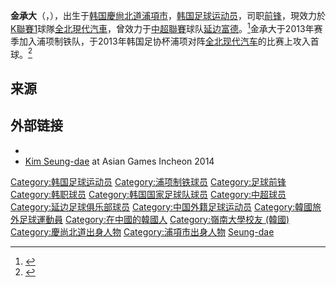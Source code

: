{{Infobox football biography
| name          = 金承大
| image         = 
| birth_date    = {{birth date and age|1991|4|1|df=y}}
| cityofbirth         = [[庆尚北道|庆尚北道]][[浦项市|浦项市]]
| countryofbirth      = [[大韩民国|大韩民国]]
| height        = {{height|m=1.76}}
| currentclub   = [[全北現代汽車|全北現代汽車]]
| clubnumber    = 24
| position      = [[前锋|前锋]]
| youthyears1   = 2010–2012
| youthclubs1   = [[嶺南大學_(韓國)|嶺南大學]]
| years1        = 2013–2015 | clubs1 = [[浦项制铁|浦项制铁]]   | caps1 = 85 | goals1 = 21
| years2        = 2016–2017 | clubs2 = [[延边富德|延边富德]] | caps2 = 36   | goals2 = 9
| years3        = 2017–2019 | clubs3 = [[浦项制铁|浦项制铁]]   | caps3 = 69 | goals3 = 13
| years4        = 2019– | clubs4 = [[全北現代汽車|全北現代汽車]]   | caps4 = 10 | goals4 = 1
| years5        = 2020 | clubs5 = [[江原足球俱樂部|FC江原]]（外借）   | caps5 = 19 | goals5 = 2
| nationalyears1 = 2010  
| nationalteam1  = 韩国U-20
| nationalcaps1  = 2 | nationalgoals1 = 0
| nationalyears2 = 2014  
| nationalteam2  = 韩国U-23
| nationalcaps2  = 8 | nationalgoals2 = 4
| nationalyears3 = 2015–
| nationalteam3  = [[韩国国家足球队|韩国]]
| nationalcaps3  = 6 | nationalgoals3 = 1
| pcupdate      = 2021年2月27日
| ntupdate      = 2019年12月11日
}}

'''金承大'''（{{lang-ko|김승대／金承大}}，{{bd|1991年|4月1日|catIdx=Seung-dae}}），出生于[[韩国|韩国]][[慶尙北道|慶尙北道]][[浦項市|浦項市]]，[[韩国|韩国]][[足球运动员|足球运动员]]，司职[[前锋|前锋]]，現效力於[[K聯賽1|K聯賽1]]球隊[[全北現代汽車|全北現代汽車]]，曾效力于[[中超聯賽|中超聯賽]]球队[[延边富德|延边富德]]。<ref>{{Soccerway|seung-dae-kim/285296}}</ref>金承大于2013年赛季加入浦项制铁队，于2013年韩国足协杯浦项对阵[[全北现代汽车|全北现代汽车]]的比赛上攻入首球。<ref>{{cite news |url=http://www.sportalkorea.com/news/view.php?gisa_uniq=2013101914044080&section_code=10&key=&field=&cp=se&gomb=1 |title=[FA컵 결승] 포항 김승대 전반 22분 선제골…전북에 1-0 리드 |publisher=Sportal Korea |date=2013-10-19 |language=ko |accessdate=2015-08-02 |archive-date=2013-10-19 |archive-url=https://web.archive.org/web/20131019223043/http://www.sportalkorea.com/news/view.php?gisa_uniq=2013101914044080&section_code=10&key=&field=&cp=se&gomb=1 |dead-url=no }}</ref>

== 来源 ==
{{reflist}}

== 外部链接 ==
*{{K League player|20130028}}
*[https://web.archive.org/web/20140913214043/http://www.incheon2014.kr/Sports/Biographies/Athletes_Profile/?ParticCode=5123123&lang=en Kim Seung-dae] at Asian Games Incheon 2014

{{Jeonbuk Hyundai Motors squad}}
{{2016年中超分类名单延边}}
{{2017年中超分类名单延边}}

{{DEFAULTSORT:Kim, Seung-dae}}
[[Category:韩国足球运动员|Category:韩国足球运动员]]
[[Category:浦项制铁球员|Category:浦项制铁球员]]
[[Category:足球前锋|Category:足球前锋]]
[[Category:韩职球员|Category:韩职球员]]
[[Category:韩国国家足球队球员|Category:韩国国家足球队球员]]
[[Category:中超球员|Category:中超球员]]
[[Category:延边足球俱乐部球员|Category:延边足球俱乐部球员]]
[[Category:中国外籍足球运动员|Category:中国外籍足球运动员]]
[[Category:韓國旅外足球運動員|Category:韓國旅外足球運動員]]
[[Category:在中國的韓國人|Category:在中國的韓國人]]
[[Category:嶺南大學校友_(韓國)|Category:嶺南大學校友 (韓國)]]
[[Category:慶尚北道出身人物|Category:慶尚北道出身人物]]
[[Category:浦項市出身人物|Category:浦項市出身人物]]
[[Category:金姓|Seung-dae]]